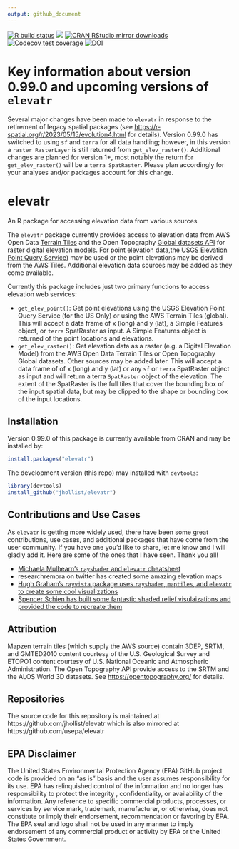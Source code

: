 ```yaml
---
output: github_document
---
```

[![R build
status](https://github.com/jhollist/elevatr/workflows/R-CMD-check/badge.svg)](https://github.com/jhollist/elevatr/actions)
[![](https://www.r-pkg.org/badges/version/elevatr)](https://www.r-pkg.org/pkg/elevatr)
[![CRAN RStudio mirror downloads](https://cranlogs.r-pkg.org/badges/elevatr)](https://www.r-pkg.org/pkg/elevatr)
[![Codecov test
coverage](https://codecov.io/gh/jhollist/elevatr/branch/main/graph/badge.svg)](https://app.codecov.io/gh/jhollist/elevatr?branch=main)
[![DOI](https://zenodo.org/badge/65325400.svg)](https://zenodo.org/badge/latestdoi/65325400)

# Key information about version 0.99.0 and upcoming versions of `elevatr`

Several major changes have been made to `elevatr` in response to the retirement of legacy spatial packages (see
<https://r-spatial.org/r/2023/05/15/evolution4.html> for details).  Version 0.99.0 has switched to using `sf` and `terra` for all data handling; however, in this version a `raster RasterLayer` is still returned from `get_elev_raster()`.  Additional changes are planned for version 1+, most notably the return for `get_elev_raster()` will be a `terra SpatRaster`.  Please plan accordingly for your analyses and/or packages account for this change. 

# elevatr
An R package for accessing elevation data from various sources

The `elevatr` package currently provides access to elevation data from AWS Open Data [Terrain Tiles](https://registry.opendata.aws/terrain-tiles/) and the Open Topography [Global datasets API](https://opentopography.org/developers#API) for raster digital elevation models.  For point elevation data,the [USGS Elevation Point Query Service](https://apps.nationalmap.gov/epqs/)) may be used or the point elevations may be derived from the AWS Tiles. Additional elevation data sources may be added as they come available.

Currently this package includes just two primary functions to access elevation web services:

- `get_elev_point()`:  Get point elevations using the USGS Elevation Point Query Service (for the US Only) or using the AWS Terrain Tiles (global).  This will accept a data frame of x (long) and y (lat), a Simple Features object, or `terra` SpatRaster as input.  A Simple Features object is returned of the point locations and elevations.
- `get_elev_raster()`: Get elevation data as a raster (e.g. a Digital Elevation Model) from the AWS Open Data Terrain Tiles or Open Topography Global datasets.  Other sources may be added later.  This will accept a data frame of of x (long) and y (lat) or any `sf` or `terra` SpatRaster object as input and will return a terra `SpatRaster` object of the elevation.  The extent of the SpatRaster is the full tiles that cover the bounding box of the input spatial data, but may be clipped to the shape or bounding box of the input locations. 

## Installation

Version 0.99.0 of this package is currently available from CRAN and may be installed by:

```r
install.packages("elevatr")
```

The development version (this repo) may installed with `devtools`:

```r
library(devtools)
install_github("jhollist/elevatr")
```

## Contributions and Use Cases

As `elevatr` is getting more widely used, there have been some great contributions, use cases, and additional packages that have come from the user community.  If you have one you'd like to share, let me know and I will gladly add it.  Here are some of the ones that I have seen.  Thank you all!

- [Michaela Mulhearn's `rayshader` and `elevatr` cheatsheet](https://github.com/jhollist/elevatr/blob/main/contributions/mulhearn_rayshader_elevatr_cheatsheet.pdf)
- researchremora on twitter has created some amazing elevation maps
- [Hugh Graham's `rayvista` package uses `rayshader`, `maptiles`, and `elevatr` to create some cool visualizations](https://github.com/h-a-graham/rayvista)
- [Spencer Schien has built some fantastic shaded relief visulaizations and provided the code to recreate them](https://github.com/Pecners/rayshader_portraits)

## Attribution

Mapzen terrain tiles (which supply the AWS source) contain 3DEP, SRTM, and GMTED2010 content courtesy of the U.S. Geological Survey and ETOPO1 content courtesy of U.S. National Oceanic and Atmospheric Administration. The Open Topography API provide access to the SRTM and the ALOS World 3D datasets.  See <https://opentopography.org/> for details.  

## Repositories
The source code for this repository is maintained at https://github.com/jhollist/elevatr which is also mirrored at https://github.com/usepa/elevatr

## EPA Disclaimer
The United States Environmental Protection Agency (EPA) GitHub project code is provided on an "as is" basis and the user assumes responsibility for its use. EPA has relinquished control of the information and no longer has responsibility to protect the integrity , confidentiality, or availability of the information. Any reference to specific commercial products, processes, or services by service mark, trademark, manufacturer, or otherwise, does not constitute or imply their endorsement, recommendation or favoring by EPA. The EPA seal and logo shall not be used in any manner to imply endorsement of any commercial product or activity by EPA or the United States Government.
